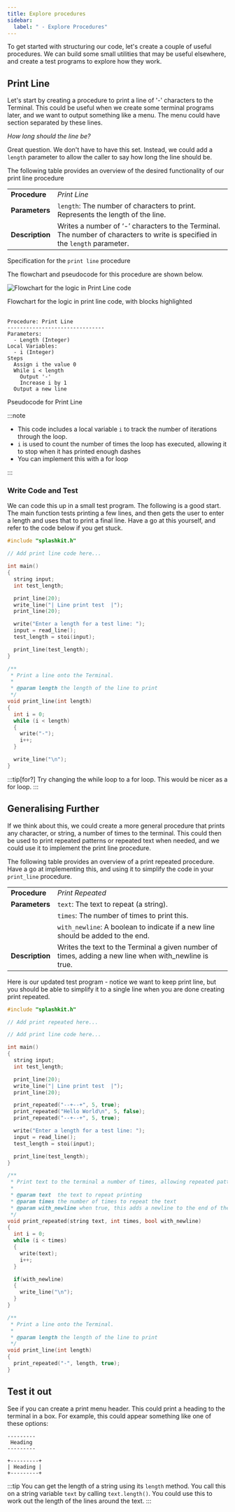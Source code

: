```yaml
---
title: Explore procedures
sidebar:
  label: " - Explore Procedures"
---
```


To get started with structuring our code, let's create a couple of useful procedures. We can build some small utilities that may be useful elsewhere, and create a test programs to explore how they work.

## Print Line

Let's start by creating a procedure to print a line of '-' characters to the Terminal. This could be useful when we create some terminal programs later, and we want to output something like a menu. The menu could have section separated by these lines.

*How long should the line be?*

Great question. We don't have to have this set. Instead, we could add a `length` parameter to allow the caller to say how long the line should be.

The following table provides an overview of the desired functionality of our print line procedure

|   |   |
|---|---|
| **Procedure** | *Print Line* |
| **Parameters** | `length`: The number of characters to print. Represents the length of the line. |
| **Description** | Writes a number of ‘-’ characters to the Terminal. The number of characters to write is specified in the `length` parameter. |

<div class="caption">Specification for the <code>print line</code> procedure</div>

The flowchart and pseudocode for this procedure are shown below.

![Flowchart for the logic in Print Line code](./images/guess-that-number-print-line-blocks.png)
<div class="caption">Flowchart for the logic in print line code, with blocks highlighted</div><br/>

```text
Procedure: Print Line
-------------------------------
Parameters:
  - Length (Integer)
Local Variables:
  - i (Integer)
Steps
  Assign i the value 0
  While i < length
    Output '-'
    Increase i by 1
  Output a new line
```

<div class="caption">Pseudocode for Print Line</div>

:::note

- This code includes a local variable `i` to track the number of iterations through the loop.
- `i` is used to count the number of times the loop has executed, allowing it to stop when it has printed enough dashes
- You can implement this with a for loop

:::

### Write Code and Test

We can code this up in a small test program. The following is a good start. The main function tests printing a few lines, and then gets the user to enter a length and uses that to print a final line. Have a go at this yourself, and refer to the code below if you get stuck.

```cpp
#include "splashkit.h"

// Add print line code here...

int main()
{
  string input;
  int test_length;

  print_line(20);
  write_line("| Line print test  |");
  print_line(20);

  write("Enter a length for a test line: ");
  input = read_line();
  test_length = stoi(input);

  print_line(test_length);
}

```

<Accordion>
  <AccordionItem
    header="Code For Print Line"
  >

```cpp
/**
 * Print a line onto the Terminal.
 *
 * @param length the length of the line to print
 */
void print_line(int length)
{
  int i = 0;
  while (i < length)
  {
    write("-");
    i++;
  }

  write_line("\n");
}
```

  </AccordionItem>
</Accordion>

:::tip[for?]
Try changing the while loop to a for loop. This would be nicer as a for loop.
:::

## Generalising Further

If we think about this, we could create a more general procedure that prints any character, or string, a number of times to the terminal. This could then be used to print repeated patterns or repeated text when needed, and we could use it to implement the print line procedure.

The following table provides an overview of a print repeated procedure. Have a go at implementing this, and using it to simplify the code in your `print_line` procedure.

|   |   |
|---|---|
| **Procedure** | *Print Repeated* |
| **Parameters** | `text`: The text to repeat (a string). |
|                | `times`: The number of times to print this. |
|                | `with_newline`: A boolean to indicate if a new line should be added to the end. |
| **Description** | Writes the text to the Terminal a given number of times, adding a new line when with_newline is true. |

Here is our updated test program - notice we want to keep print line, but you should be able to simplify it to a single line when you are done creating print repeated.

```cpp
#include "splashkit.h"

// Add print repeated here...

// Add print line code here...

int main()
{
  string input;
  int test_length;

  print_line(20);
  write_line("| Line print test  |");
  print_line(20);

  print_repeated("--+--+", 5, true);
  print_repeated("Hello World\n", 5, false);
  print_repeated("--+--+", 5, true);

  write("Enter a length for a test line: ");
  input = read_line();
  test_length = stoi(input);

  print_line(test_length);
}
```

<Accordion>
  <AccordionItem
    header="Code For Print Repeated and Print Line"
  >

```cpp
/**
 * Print text to the terminal a number of times, allowing repeated patterns.
 *
 * @param text  the text to repeat printing
 * @param times the number of times to repeat the text
 * @param with_newline when true, this adds a newline to the end of the output
 */
void print_repeated(string text, int times, bool with_newline)
{
  int i = 0;
  while (i < times)
  {
    write(text);
    i++;
  }

  if(with_newline)
  {
    write_line("\n");
  }
}

/**
 * Print a line onto the Terminal.
 *
 * @param length the length of the line to print
 */
void print_line(int length)
{
  print_repeated("-", length, true);
}
```

  </AccordionItem>
</Accordion>

## Test it out

See if you can create a print menu header. This could print a heading to the terminal in a box. For example, this could appear something like one of these options:

```text
---------
 Heading  
---------

+---------+
| Heading |
+---------+
```

:::tip
You can get the length of a string using its `length` method. You call this on a string variable `text` by calling `text.length()`. You could use this to work out the length of the lines around the text.
:::
